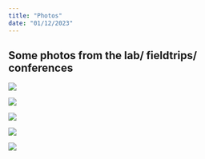 ```yaml
---
title: "Photos"
date: "01/12/2023"
---
```


## Some photos from the lab/ fieldtrips/ conferences

![](images/SLS_ResearchDay_Students.jpg){fig-alt="SLS_ResearchDay"}

![](images/MdlotiEmpty.JPG.jpeg){fig-alt="MdlotiEmpty"}

![](images/PaddlesSmall.jpeg){fig-alt="PaddlesSmall"}

![](images/IntheLab2.jpg){fig-alt="IntheLab2"}

![](images/Sylt_ENA_workshop.jpg){fig-alt="Sylt_ENA_workshop"}
